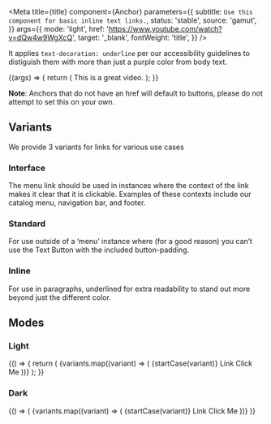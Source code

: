 

<Meta
  title={title}
  component={Anchor}
  parameters={{
    subtitle: `Use this component for basic inline text links.`,
    status: 'stable',
    source: 'gamut',
  }}
  args={{
    mode: 'light',
    href: 'https://www.youtube.com/watch?v=dQw4w9WgXcQ',
    target: '_blank',
    fontWeight: 'title',
  }}
/>

It applies `text-decoration: underline` per our accessibility guidelines to distiguish them with more than just a purple color from body text.

<Canvas>
  <Story name="Anchor">
    {(args) => {
      return (
        <Text fontSize={22}>
          This is a <Anchor {...args}>great video</Anchor>.
        </Text>
      );
    }}
  </Story>
</Canvas>

<PropsTable story="Anchor" />

**Note**: Anchors that do not have an href will default to buttons, please do not attempt to set this on your own.

## Variants

We provide 3 variants for links for various use cases

### Interface

The menu link should be used in instances where the context of the link makes it clear that it is clickable. Examples of these contexts include our catalog menu, navigation bar, and footer.

### Standard

For use outside of a ‘menu’ instance where (for a good reason) you can’t use the Text Button with the included button-padding.

### Inline

For use in paragraphs, underlined for extra readability to stand out more beyond just the different color.


## Modes

### Light

<Canvas>
  <Story name="light">
    {() => {
      return (
        <Box padding={16}>
          {variants.map((variant) => (
            <Box key={`${variant}-light`} display="inline-block" padding={8}>
              <Text as="p">{startCase(variant)} Link</Text>
              <Anchor
                marginRight={8}
                variant={variant}
                key={`${variant}-light`}
                href={`#${variant}`}
              >
                Click Me
              </Anchor>
            </Box>
          ))}
        </Box>
      );
    }}
  </Story>
</Canvas>

### Dark

<Canvas>
  <Story name="dark">
    {() => (
      <Box padding={16} backgroundColor="navy">
        {variants.map((variant) => (
          <Box key={`${variant}-dark`} display="inline-block" padding={8}>
            <Text as="p" textColor="white" textTransform="uppercase">
              {startCase(variant)} Link
            </Text>
            <Anchor mode="dark" variant={variant} href={`#${variant}`}>
              Click Me
            </Anchor>
          </Box>
        ))}
      </Box>
    )}
  </Story>
</Canvas>
